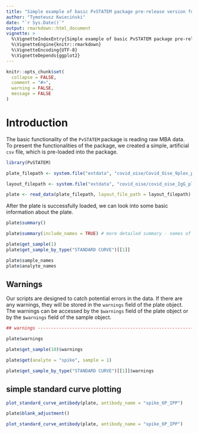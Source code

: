 ```yaml
---
title: "Simple example of basic PvSTATEM package pre-release version functionalities"
author: "Tymoteusz Kwieciński"
date: "`r Sys.Date()`"
output: rmarkdown::html_document
vignette: >
  %\VignetteIndexEntry{Simple example of basic PvSTATEM package pre-release version functionalities}
  %\VignetteEngine{knitr::rmarkdown}
  %\VignetteEncoding{UTF-8}
  %\VignetteDepends{ggplot2}
---
```


```r
knitr::opts_chunk$set(
  collapse = FALSE,
  comment = "#>",
  warning = FALSE,
  message = FALSE
)
```

# Introduction
The basic functionality of the `PvSTATEM` package is reading raw MBA data. To present the functionalities of the package, we created a simple, artificial `csv` file, which is pre-loaded into the package.

```r
library(PvSTATEM)

plate_filepath <- system.file("extdata", "covid_oise/Covid_Oise_9plex_plate1_IgG_20210222_20210222_142449.csv", package = "PvSTATEM", mustWork = TRUE) # get the filepath of the csv dataset

layout_filepath <- system.file("extdata", "covid_oise/covid_oise_IgG_plate1.xlsx", package = "PvSTATEM", mustWork = TRUE) # get the filepath of the csv dataset

plate <- read_data(plate_filepath, layout_file_path = layout_filepath) # read the data with the layout
```

After the plate is successfully loaded, we can look into some basic information about the plate.

```r
plate$summary()

plate$summary(include_names = TRUE) # more detailed summary - names of the types

plate$get_sample(1)
plate$get_sample_by_type("STANDARD CURVE")[[1]]

plate$sample_names
plate$analyte_names
```


## Warnings
Our scripts are designed to catch potential errors in the data. If there are any warnings, they will be stored in the `warnings` field of the plate object. The warnings can be accessed by the `$warnings` field of the plate object or by the `$warnings` field of the sample object.

```r
## warnings ----------------------------------------------------------------

plate$warnings

plate$get_sample(10)$warnings

plate$get(analyte = "spike", sample = 1)

plate$get_sample_by_type("STANDARD CURVE")[[1]]$warnings
```



## simple standard curve plotting
```r
plot_standard_curve_antibody(plate, antibody_name = "spike_6P_IPP")

plate$blank_adjustment()

plot_standard_curve_antibody(plate, antibody_name = "spike_6P_IPP")
```

